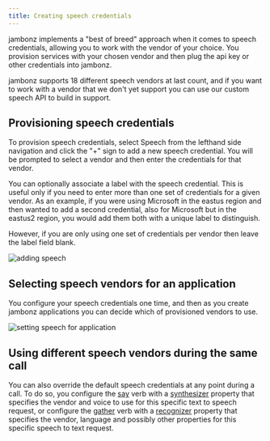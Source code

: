 ```yaml
---
title: Creating speech credentials
---
```


jambonz implements a "best of breed" approach when it comes to speech credentials, allowing you to work with 
the vendor of your choice.  You provision services with your chosen vendor and then plug the api key or other 
credentials into jambonz.

<Note>
jambonz supports 18 different speech vendors at last count, and if you want to work with a vendor that we don't 
yet support you can use our custom speech API to build in support.
</Note>

## Provisioning speech credentials

To provision speech credentials, select Speech from the lefthand side navigation and click the "+" sign to add a new 
speech credential.  You will be prompted to select a vendor and then enter the credentials for that vendor.

<Warning>
You can optionally associate a label with the speech credential.  This is useful only if you need to 
enter more than one set of credentials for a given vendor.  As an example, if you were using Microsoft in the 
eastus region and then wanted to add a second credential, also for Microsoft but in the eastus2 region, you would 
add them both with a unique label to distinguish.  

However, if you are only using one set of credentials per 
vendor then leave the label field blank.
</Warning>

<Frame caption="Provising speech credentials">
  <img src="../../assets/images/deepgram.jpg" alt="adding speech"/>
</Frame>

## Selecting speech vendors for an application

You configure your speech credentials one time, and then as you create jambonz applications you can decide 
which of provisioned vendors to use.  

<Frame caption="Select speech vendor for an application">
  <img src="../../assets/images/application-speech.jpg" alt="setting speech for application"/>
</Frame>

## Using different speech vendors during the same call

You can also override the default speech credentials at any point during a call.
To do so, you configure the [say](/verbs/verbs/say) verb with a [synthesizer](/verbs/verbs/synthesizer) property 
that specifies the vendor and voice to use for this specific text to speech request, or configure the 
[gather](/verbs/verbs/gather) verb with a [recognizer](/verbs/verbs/recognizer) property that specifies the vendor, 
language and possibly other properties for this specific speech to text request.

